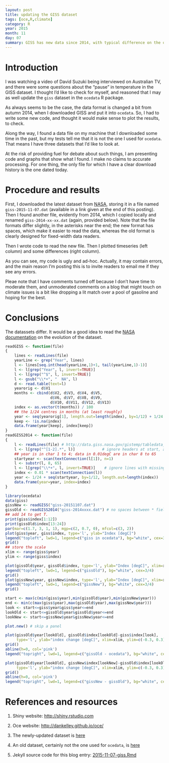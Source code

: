 ```yaml
---
layout: post
title: updating the GISS dataset
tags: [oce,R,climate]
category: R
year: 2015
month: 11
day: 07
summary: GISS has new data since 2014, with typical difference on the overlapping time window by about 0.1deg.
---
```


# Introduction

I was watching a video of David Suzuki being interviewed on Australian TV, and
there were some questions about the "pause" in temperature in the GISS dataset.
I thought I'd like to check for myself, and reasoned that I may as well update
the ``giss`` dataset in the ``ocedata`` R package.

As always seems to be the case, the data format is changed a bit from autumn
2014, when I downloaded GISS and put it into ``ocedata``. So, I had to write
some new code, and thought it would make sense to plot the results, to check.

Along the way, I found a data file on my machine that I downloaded some time in
the past, but my tests tell me that it is not the one I used for ``ocedata``.
That means I have three datasets that I'd like to look at.

At the risk of providing fuel for debate about such things, I am presenting
code and graphs that show what I found. I make no claims to accurate
processing. For one thing, the only file for which I have a clear download
history is the one dated today.

# Procedure and results

First, I downloaded the latest dataset from
[NASA](http://data.giss.nasa.gov/gistemp/updates_v3/), storing it in a file
named ``giss-2015-11-07.dat`` (available in a link given at the end of this
posting). Then I found another file, evidently from 2014, which I copied
locally and renamed ``giss-2014-xx-xx.dat`` (again, provided below). Note that
the file formats differ slightly, in the asterisks near the end; the new format
has spaces, which make it easier to read the data, whereas the old format is
clearly designed for fixed-width data readers.

Then I wrote code to read the new file. Then I plotted timeseries (left column)
and some differences (right column).

As you can see, my code is ugly and ad-hoc. Actually, it may contain errors,
and the main reason I'm posting this is to invite readers to email me if they
see any errors.

Pleae note that I have comments turned off because I don't have time to
moderate them, and unmoderated comments on a blog that might touch on climate
issues is a bit like dropping a lit match over a pool of gasoline and hoping
for the best.

# Conclusions

The datassets differ. It would be a good idea to read the [NASA
documentation](http://data.giss.nasa.gov/gistemp) on the evolution of the
dataset.


```r
readGISS <- function(file)
{
    lines <- readLines(file)
    yearLine <- grep("Year", lines)
    l <- lines[seq.int(head(yearLine,1)+1, tail(yearLine,1)-1)]
    l <- l[grep("Year", l, invert=TRUE)]
    l <- l[grep("^$", l, invert=TRUE)]
    l <- gsub("\\*+", "  NA", l)
    d <- read.table(text=l)
    yearorig <- d$V1
    months <- cbind(d$V2, d$V3, d$V4, d$V5, 
                    d$V6, d$V7, d$V8, d$V9, 
                    d$V10, d$V11, d$V12, d$V13) 
    index <- as.vector(t(months)) / 100
    ## the 1/24 centres in months (at least roughly)
    year <- seq(yearorig[1], length.out=length(index), by=1/12) + 1/24
    keep <- !is.na(index)
    data.frame(year[keep], index[keep])
}
readGISS2014 <- function(file)
{
    l <- readLines(file) # http://data.giss.nasa.gov/gistemp/tabledata_v3/GLB.Ts+dSST.txt
    l <- l[grep("^[1-2].*", l)]            # ignore headers at start, and every 20 years
    ## year is in char 1 to 4; data in 0.01degC are in char 8 to 65
    startyear <- scan(textConnection(l[1]), n=1)
    l <- substr(l, 8, 65)
    l <- l[grep("\\*+", l, invert=TRUE)]    # ignore lines with missing month data
    index <- 0.01 * scan(textConnection(l))
    year <- 1/24 + seq(startyear, by=1/12, length.out=length(index))
    data.frame(year=year, index=index)
}

library(ocedata)
data(giss)
gissNew <- readGISS("giss-20151107.dat")
gissOld <- readGISS2014("giss-2014xxxx.dat") # no spaces between * fields
## add 14 to get T.
print(giss$index[1:12])
print(gissOld$index[13:24])
par(mar=c(1.7, 3, 1, 1), mgp=c(2, 0.7, 0), mfcol=c(3, 2))
plot(giss$year, giss$index, type='l', ylab="Index [degC]")
legend("topleft", lwd=1, legend=c("giss in ocedata"), bg="white", cex=3/4)
grid()
## store the scale
xlim <- range(giss$year)
ylim <- range(giss$index)

plot(gissOld$year, gissOld$index, type='l', ylab="Index [degC]", xlim=xlim, ylim=ylim)
legend("topleft", lwd=1, legend=c("gissOld"), bg="white", cex=3/4)
grid()
plot(gissNew$year, gissNew$index, type='l', ylab="Index [degC]", xlim=xlim, ylim=ylim)
legend("topleft", lwd=1, legend=c("gissNew"), bg="white", cex=3/4)
grid()

start <- max(c(min(giss$year),min(gissOld$year),min(gissNew$year)))
end <- min(c(max(giss$year),max(gissOld$year),max(gissNew$year)))
look <- start<=giss$year&giss$year<=end
lookOld <- start<=gissOld$year&gissOld$year<=end
lookNew <- start<=gissNew$year&gissNew$year<=end

plot.new() # skip a panel

plot(gissOld$year[lookOld], gissOld$index[lookOld]-giss$index[look],
     type='l', ylab="index change [degC]", xlim=xlim, ylim=c(-0.3, 0.3))
grid()
abline(h=0, col='pink')
legend("topright", lwd=1, legend=c("gissOld - ocedata"), bg="white", cex=3/4)

plot(gissOld$year[lookOld], gissNew$index[lookNew]-gissOld$index[lookOld],
     type='l', ylab="index change [degC]", xlim=xlim, ylim=c(-0.3, 0.3))
grid()
abline(h=0, col='pink')
legend("topright", lwd=1, legend=c("gissNew - gissOld"), bg="white", cex=3/4)
```

# References and resources

1. Shiny website: [http://shiny.rstudio.com](http://shiny.rstudio.com)

2. Oce website: [http://dankelley.github.io/oce/](http://dankelley.github.io/oce/)   

3. The newly-updated dataset is [here](https://raw.github.com/dankelley/dankelley.github.io/master/assets/giss-20151107.dat)

4. An old dataset, certainly not the one used for ``ocedata``, is [here](https://raw.github.com/dankelley/dankelley.github.io/master/assets/giss-2014xxxx.dat)

5. Jekyll source code for this blog entry: [2015-11-07-giss.Rmd](https://raw.github.com/dankelley/dankelley.github.io/master/assets/2015-11-07-giss.Rmd)



